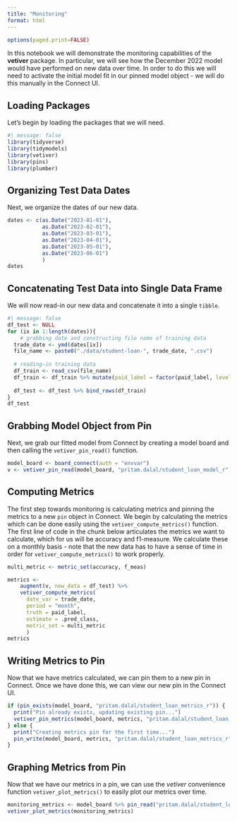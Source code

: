 ```yaml
---
title: "Monitoring"
format: html
---
```


```r
options(paged.print=FALSE)
```

In this notebook we will demonstrate  the monitoring capabilities of the **vetiver** package.  In particular, we will see how the December 2022 model would have performed on new data over time.  In order to do this we will need to activate the initial model fit in our pinned model object - we will do this manually in the Connect UI.

## Loading Packages

Let's begin by loading the packages that we will need.
```r
#| message: false
library(tidyverse)
library(tidymodels)
library(vetiver)
library(pins)
library(plumber)
```

## Organizing Test Data Dates

Next, we organize the dates of our new data.
```r
dates <- c(as.Date("2023-01-01"),
           as.Date("2023-02-01"),
           as.Date("2023-03-01"),
           as.Date("2023-04-01"),
           as.Date("2023-05-01"),
           as.Date("2023-06-01")
           )
dates
```

## Concatenating Test Data into Single Data Frame

We will now read-in our new data and concatenate it into a single `tibble`.
```r
#| message: false
df_test <- NULL
for (ix in 1:length(dates)){
    # grabbing date and constructing file name of training data
  trade_date <- ymd(dates[ix])
  file_name <- paste0("./data/student-loan-", trade_date, ".csv")
  
  # reading-in training data
  df_train <- read_csv(file_name)
  df_train <- df_train %>% mutate(paid_label = factor(paid_label, levels = c("1", "0")))
  
  df_test <- df_test %>% bind_rows(df_train)
}
df_test
```

## Grabbing Model Object from Pin

Next, we grab our fitted model from Connect by creating a model board and then calling the `vetiver_pin_read()` function.
```r
model_board <- board_connect(auth = "envvar")
v <- vetiver_pin_read(model_board, "pritam.dalal/student_loan_model_r")
```


## Computing Metrics

The first step towards monitoring is calculating metrics and pinning the metrics to a new `pin` object in Connect.  We begin by calculating the metrics which can be done easily using the `vetiver_compute_metrics()` function.  The first line of code in the chunk below articulates the metrics we want to calculate, which for us will be accuracy and f1-measure.  We calculate these on a monthly basis - note that the new data has to have a sense of time in order for `vetiver_compute_metrics()` to work properly.
```r
multi_metric <- metric_set(accuracy, f_meas)

metrics <-
    augment(v, new_data = df_test) %>%
    vetiver_compute_metrics(
      date_var = trade_date, 
      period = "month",
      truth = paid_label,
      estimate = .pred_class,
      metric_set = multi_metric
      )
metrics
```

## Writing Metrics to Pin

Now that we have metrics calculated, we can pin them to a new pin in Connect.  Once we have done this, we can view our new pin in the Connect UI.
```r
if (pin_exists(model_board, "pritam.dalal/student_loan_metrics_r")) {
  print("Pin already exists, updating existing pin...")
  vetiver_pin_metrics(model_board, metrics, "pritam.dalal/student_loan_metrics_r", overwrite = TRUE)
} else {
  print("Creating metrics pin for the first time...")
  pin_write(model_board, metrics, "pritam.dalal/student_loan_metrics_r")
}
```

## Graphing Metrics from Pin

Now that we have our metrics in a pin, we can use the *vetiver* convenience function `vetiver_plot_metrics()` to easily plot our metrics over time. 
```r
monitoring_metrics <- model_board %>% pin_read("pritam.dalal/student_loan_metrics_r")
vetiver_plot_metrics(monitoring_metrics)
```









































































































































































